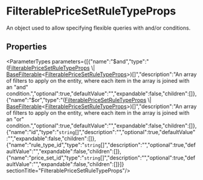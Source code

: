 
# FilterablePriceSetRuleTypeProps

An object used to allow specifying flexible queries with and/or conditions.

## Properties

<ParameterTypes parameters={[{"name":"$and","type":"([FilterablePriceSetRuleTypeProps](types.FilterablePriceSetRuleTypeProps.mdx) \\| [BaseFilterable](../DAL/interfaces/types.DAL.BaseFilterable.mdx)&#60;[FilterablePriceSetRuleTypeProps](types.FilterablePriceSetRuleTypeProps.mdx)&#62;)[]","description":"An array of filters to apply on the entity, where each item in the array is joined with an \"and\" condition.","optional":true,"defaultValue":"","expandable":false,"children":[]},{"name":"$or","type":"([FilterablePriceSetRuleTypeProps](types.FilterablePriceSetRuleTypeProps.mdx) \\| [BaseFilterable](../DAL/interfaces/types.DAL.BaseFilterable.mdx)&#60;[FilterablePriceSetRuleTypeProps](types.FilterablePriceSetRuleTypeProps.mdx)&#62;)[]","description":"An array of filters to apply on the entity, where each item in the array is joined with an \"or\" condition.","optional":true,"defaultValue":"","expandable":false,"children":[]},{"name":"id","type":"`string`[]","description":"","optional":true,"defaultValue":"","expandable":false,"children":[]},{"name":"rule_type_id","type":"`string`[]","description":"","optional":true,"defaultValue":"","expandable":false,"children":[]},{"name":"price_set_id","type":"`string`[]","description":"","optional":true,"defaultValue":"","expandable":false,"children":[]}]}  sectionTitle="FilterablePriceSetRuleTypeProps"/>
